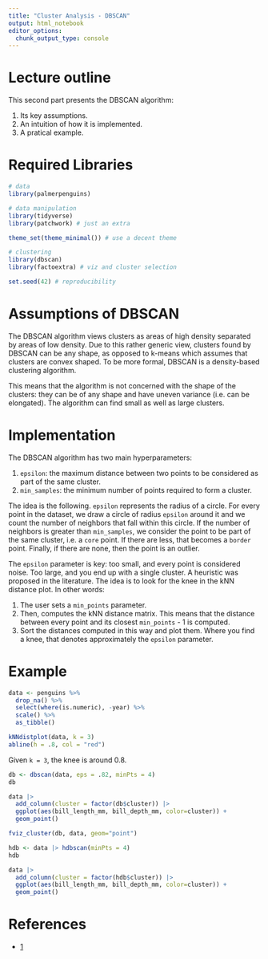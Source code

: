 ```yaml
---
title: "Cluster Analysis - DBSCAN"
output: html_notebook
editor_options:
  chunk_output_type: console
---
```


# Lecture outline

This second part presents the DBSCAN algorithm:

1. Its key assumptions.
2. An intuition of how it is implemented.
3. A pratical example.

# Required Libraries

```r
# data
library(palmerpenguins)

# data manipulation
library(tidyverse)
library(patchwork) # just an extra

theme_set(theme_minimal()) # use a decent theme

# clustering
library(dbscan)
library(factoextra) # viz and cluster selection

set.seed(42) # reproducibility
```
# Assumptions of DBSCAN

The DBSCAN algorithm views clusters as areas of high density separated by areas of low density. Due to this rather generic view, clusters found by DBSCAN can be any shape, as opposed to k-means which assumes that clusters are convex shaped. To be more formal, DBSCAN is a density-based clustering algorithm.

This means that the algorithm is not concerned with the shape of the clusters: they can be of any shape and have uneven variance (i.e. can be elongated). The algorithm can find small as well as large clusters.

# Implementation

The DBSCAN algorithm has two main hyperparameters:

1. `epsilon`: the maximum distance between two points to be considered as part of the same cluster.
2. `min_samples`: the minimum number of points required to form a cluster.

The idea is the following. `epsilon` represents the radius of a circle. For every point in the dataset, we draw a circle of radius `epsilon` around it and we count the number of neighbors that fall within this circle. If the number of neighbors is greater than `min_samples`, we consider the point to be part of the same cluster, i.e. a `core` point. If there are less, that becomes a `border` point. Finally, if there are none, then the point is an outlier.

The `epsilon` parameter is key: too small, and every point is considered noise. Too large, and you end up with a single cluster. A heuristic was proposed in the literature. The idea is to look for the knee in the kNN distance plot. In other words:

1. The user sets a `min_points` parameter.
2. Then, computes the kNN distance matrix. This means that the distance between every point and its closest `min_points` - 1 is computed.
3. Sort the distances computed in this way and plot them. Where you find a knee, that denotes approximately the `epsilon` parameter.

# Example

```r
data <- penguins %>%
  drop_na() %>%
  select(where(is.numeric), -year) %>%
  scale() %>%
  as_tibble()

kNNdistplot(data, k = 3)
abline(h = .8, col = "red")
```

Given `k = 3`, the knee is around 0.8.

```r
db <- dbscan(data, eps = .82, minPts = 4)
db
```

```r
data |> 
  add_column(cluster = factor(db$cluster)) |> 
  ggplot(aes(bill_length_mm, bill_depth_mm, color=cluster)) +
  geom_point()
```

```r
fviz_cluster(db, data, geom="point")
```

```r
hdb <- data |> hdbscan(minPts = 4)
hdb
```

```r
data |>
  add_column(cluster = factor(hdb$cluster)) |> 
  ggplot(aes(bill_length_mm, bill_depth_mm, color=cluster)) +
  geom_point()
```

# References

* [1](https://mhahsler.github.io/Introduction_to_Data_Mining_R_Examples/book/clustering-analysis.html#density-based-clustering-with-dbscan)
